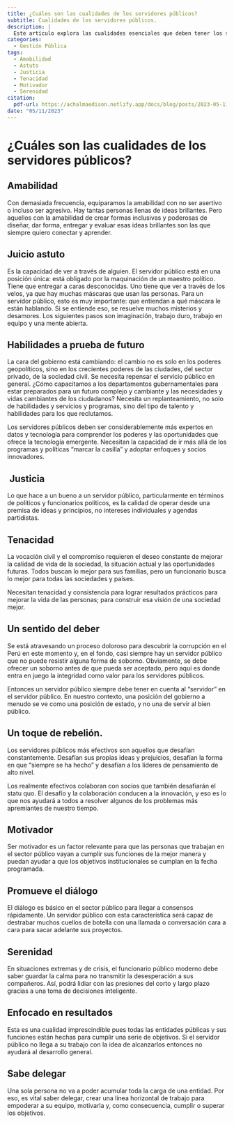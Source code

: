```yaml
---
title: ¿Cuáles son las cualidades de los servidores públicos?
subtitle: Cualidades de los servidores públicos.
description: |
  Este artículo explora las cualidades esenciales que deben tener los servidores públicos. Desde la amabilidad hasta la serenidad, cada una de estas características desempeña un papel fundamental en el desempeño efectivo de los servidores públicos.
categories:
  - Gestión Pública
tags:
  - Amabilidad
  - Astuto
  - Justicia
  - Tenacidad
  - Motivador
  - Serenidad
citation:
  pdf-url: https://achalmaedison.netlify.app/docs/blog/posts/2023-05-11-cualidades-servidores-publicos/index.pdf
date: "05/11/2023"
---
```


# ¿Cuáles son las cualidades de los servidores públicos?

## Amabilidad

Con demasiada frecuencia, equiparamos la amabilidad con no ser asertivo o incluso ser agresivo. Hay tantas personas llenas de ideas brillantes. Pero aquellos con la amabilidad de crear formas inclusivas y poderosas de diseñar, dar forma, entregar y evaluar esas ideas brillantes son las que siempre quiero conectar y aprender.

## Juicio astuto

Es la capacidad de ver a través de alguien. El servidor público está en una posición única: está obligado por la maquinación de un maestro político. Tiene que entregar a caras desconocidas. Uno tiene que ver a través de los velos, ya que hay muchas máscaras que usan las personas. Para un servidor público, esto es muy importante: que entiendan a qué máscara le están hablando. Si se entiende eso, se resuelve muchos misterios y desamores. Los siguientes pasos son imaginación, trabajo duro, trabajo en equipo y una mente abierta.

## Habilidades a prueba de futuro

La cara del gobierno está cambiando: el cambio no es solo en los poderes geopolíticos, sino en los crecientes poderes de las ciudades, del sector privado, de la sociedad civil. Se necesita repensar el servicio público en general. ¿Cómo capacitamos a los departamentos gubernamentales para estar preparados para un futuro complejo y cambiante y las necesidades y vidas cambiantes de los ciudadanos? Necesita un replanteamiento, no solo de habilidades y servicios y programas, sino del tipo de talento y habilidades para los que reclutamos.

Los servidores públicos deben ser considerablemente más expertos en datos y tecnología para comprender los poderes y las oportunidades que ofrece la tecnología emergente. Necesitan la capacidad de ir más allá de los programas y políticas "marcar la casilla" y adoptar enfoques y socios innovadores.

##  Justicia

Lo que hace a un bueno a un servidor público, particularmente en términos de políticos y funcionarios políticos, es la calidad de operar desde una premisa de ideas y principios, no intereses individuales y agendas partidistas.

## Tenacidad

La vocación civil y el compromiso requieren el deseo constante de mejorar la calidad de vida de la sociedad, la situación actual y las oportunidades futuras. Todos buscan lo mejor para sus familias, pero un funcionario busca lo mejor para todas las sociedades y países.

Necesitan tenacidad y consistencia para lograr resultados prácticos para mejorar la vida de las personas; para construir esa visión de una sociedad mejor.

## Un sentido del deber

Se está atravesando un proceso doloroso para descubrir la corrupción en el Perú en este momento y, en el fondo, casi siempre hay un servidor público que no puede resistir alguna forma de soborno. Obviamente, se debe ofrecer un soborno antes de que pueda ser aceptado, pero aquí es donde entra en juego la integridad como valor para los servidores públicos.

Entonces un servidor público siempre debe tener en cuenta al "servidor" en el servidor público. En nuestro contexto, una posición del gobierno a menudo se ve como una posición de estado, y no una de servir al bien público.

## Un toque de rebelión.

Los servidores públicos más efectivos son aquellos que desafían constantemente. Desafían sus propias ideas y prejuicios, desafían la forma en que "siempre se ha hecho" y desafían a los líderes de pensamiento de alto nivel.

Los realmente efectivos colaboran con socios que también desafiarán el statu quo. El desafío y la colaboración conducen a la innovación, y eso es lo que nos ayudará a todos a resolver algunos de los problemas más apremiantes de nuestro tiempo.

## Motivador

Ser motivador es un factor relevante para que las personas que trabajan en el sector público vayan a cumplir sus funciones de la mejor manera y puedan ayudar a que los objetivos institucionales se cumplan en la fecha programada.

## Promueve el diálogo

El diálogo es básico en el sector público para llegar a consensos rápidamente. Un servidor público con esta característica será capaz de destrabar muchos cuellos de botella con una llamada o conversación cara a cara para sacar adelante sus proyectos.

## Serenidad

En situaciones extremas y de crisis, el funcionario público moderno debe saber guardar la calma para no transmitir la desesperación a sus compañeros. Así, podrá lidiar con las presiones del corto y largo plazo gracias a una toma de decisiones inteligente.

## Enfocado en resultados

Esta es una cualidad imprescindible pues todas las entidades públicas y sus funciones están hechas para cumplir una serie de objetivos. Si el servidor público no llega a su trabajo con la idea de alcanzarlos entonces no ayudará al desarrollo general.

## Sabe delegar

Una sola persona no va a poder acumular toda la carga de una entidad. Por eso, es vital saber delegar, crear una línea horizontal de trabajo para empoderar a su equipo, motivarla y, como consecuencia, cumplir o superar los objetivos.
